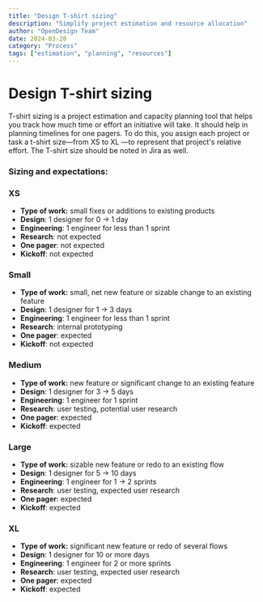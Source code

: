 ```yaml
---
title: "Design T-shirt sizing"
description: "Simplify project estimation and resource allocation"
author: "OpenDesign Team"
date: 2024-03-20
category: "Process"
tags: ["estimation", "planning", "resources"]
---
```


# Design T-shirt sizing

<div class="bg-[#f6f8fa] border border-[#e5e7eb] rounded-lg p-6 my-8">
  <p class="text-[17px] leading-7 text-[#1a1f36]">
    T-shirt sizing is a project estimation and capacity planning tool that helps you track how much time or effort an initiative will take. It should help in planning timelines for one pagers. To do this, you assign each project or task a t-shirt size—from XS to XL —to represent that project's relative effort. The T-shirt size should be noted in Jira as well.
  </p>
</div>

### **Sizing and expectations:**

### XS
- **Type of work:** small fixes or additions to existing products
- **Design**: 1 designer for 0 → 1 day
- **Engineering**: 1 engineer for less than 1 sprint
- **Research**: not expected
- **One pager**: not expected
- **Kickoff**: not expected

### Small
- **Type of work:** small, net new feature or sizable change to an existing feature
- **Design**: 1 designer for 1 → 3 days
- **Engineering**: 1 engineer for less than 1 sprint
- **Research**: internal prototyping
- **One pager**: expected
- **Kickoff**: not expected

### Medium
- **Type of work:** new feature or significant change to an existing feature
- **Design**: 1 designer for 3 → 5 days
- **Engineering**: 1 engineer for 1 sprint
- **Research**: user testing, potential user research
- **One pager**: expected
- **Kickoff**: expected

### Large
- **Type of work:** sizable new feature or redo to an existing flow
- **Design**: 1 designer for 5 → 10 days
- **Engineering**: 1 engineer for 1 → 2 sprints
- **Research**: user testing, expected user research
- **One pager**: expected
- **Kickoff**: expected

### XL
- **Type of work:** significant new feature or redo of several flows
- **Design**: 1 designer for 10 or more days
- **Engineering**: 1 engineer for 2 or more sprints
- **Research**: user testing, expected user research
- **One pager**: expected
- **Kickoff**: expected
